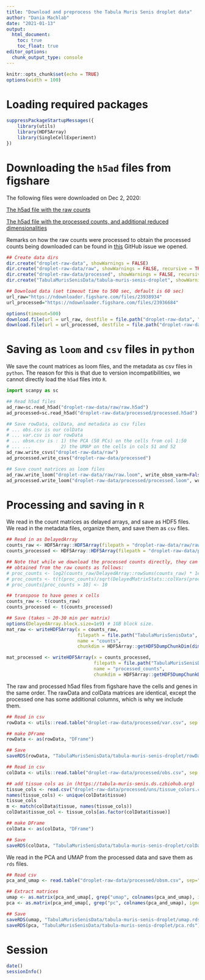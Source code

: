 ```yaml
---
title: "Download and preprocess the Tabula Muris Senis droplet data"
author: "Dania Machlab"
date: "2021-01-13"
output:
  html_document:
    toc: true
    toc_float: true
editor_options: 
  chunk_output_type: console
---
```


```r
knitr::opts_chunk$set(echo = TRUE)
options(width = 100)
```

# Loading required packages

```r
suppressPackageStartupMessages({
    library(utils)
    library(HDF5Array)
    library(SingleCellExperiment)
})
```

# Downloading the `h5ad` files from figshare

The following files were downloaded on Dec 2, 2020:

[The h5ad file with the raw counts](https://figshare.com/articles/dataset/Processed_files_to_use_with_scanpy_/8273102?file=23938934)

[The h5ad file with the processed counts, and additional reduced dimensionalities](https://figshare.com/articles/dataset/Processed_files_to_use_with_scanpy_/8273102?file=23936684)

Remarks on how the raw counts were processed to obtain the processed counts being downloaded can be found in [this](https://github.com/czbiohub/tabula-muris-senis/issues/19) GitHub issue we opened.


```r
## Create data dirs
dir.create("droplet-raw-data", showWarnings = FALSE)
dir.create("droplet-raw-data/raw", showWarnings = FALSE, recursive = TRUE)
dir.create("droplet-raw-data/processed", showWarnings = FALSE, recursive = TRUE)
dir.create("TabulaMurisSenisData/tabula-muris-senis-droplet", showWarnings = FALSE, recursive = TRUE)

## Download data (set timeout time to 500 sec, default is 60 sec)
url_raw="https://ndownloader.figshare.com/files/23938934"
url_processed="https://ndownloader.figshare.com/files/23936684"

options(timeout=500)
download.file(url = url_raw, destfile = file.path("droplet-raw-data", "raw", "raw.h5ad"))
download.file(url = url_processed, destfile = file.path("droplet-raw-data", "processed", "processed.h5ad"))
```


# Saving as `loom` and `csv` files in `python`

We save the count matrices as loom files, and the metadata as csv files in `python`. The reason for this is that due to version incompatibilities, we cannot directly load the `h5ad` files into `R`.

```python
import scanpy as sc

## Read h5ad files
ad_raw=sc.read_h5ad("droplet-raw-data/raw/raw.h5ad")
ad_processed=sc.read_h5ad("droplet-raw-data/processed/processed.h5ad")

## Save rowData, colData, and metadata as csv files
# ... obs.csv is our colData
# ... var.csv is our rowData
# ... obsm.csv is : 1) the PCA (50 PCs) on the cells from col 1:50
# ... ...           2) the UMAP on the cells in cols 51 and 52
ad_raw.write_csvs("droplet-raw-data/raw")
ad_processed.write_csvs("droplet-raw-data/processed")

## Save count matrices as loom files
ad_raw.write_loom("droplet-raw-data/raw/raw.loom", write_obsm_varm=False)
ad_processed.write_loom("droplet-raw-data/processed/processed.loom", write_obsm_varm=False)
```


# Processing and saving in `R`

We read in the count matrices as delayed arrays, and save as HDF5 files. We read in the metadata files, organize them, and save them as `csv` files.

```r
## Read in as DelayedArray
counts_raw <- HDF5Array::HDF5Array(filepath = "droplet-raw-data/raw/raw.loom", name = "matrix")
counts_processed <- HDF5Array::HDF5Array(filepath = "droplet-raw-data/processed/processed.loom", name = "matrix")

## Note that while we download the processed counts directly, they can also be 
## obtained from the raw counts as follows:
# proc_counts <- log2(counts_raw/DelayedArray::rowSums(counts_raw) * 1e4 + 1)
# proc_counts <- t(t(proc_counts)/sqrt(DelayedMatrixStats::colVars(proc_counts)))
# proc_counts[proc_counts > 10] <- 10

## transpose to have genes x cells
counts_raw <- t(counts_raw)
counts_processed <- t(counts_processed)

## Save (takes ~ 20-30 min per matrix)
options(DelayedArray.block.size=1e9) # 1GB block size.
mat_raw <- writeHDF5Array(x = counts_raw, 
                          filepath = file.path("TabulaMurisSenisData", "tabula-muris-senis-droplet", "counts.h5"), 
                          name = "counts", 
                          chunkdim = HDF5Array::getHDF5DumpChunkDim(dim(counts_raw)))

mat_processed <- writeHDF5Array(x = counts_processed, 
                                filepath = file.path("TabulaMurisSenisData", "tabula-muris-senis-droplet", "processed_counts.h5"), 
                                name = "processed_counts", 
                                chunkdim = HDF5Array::getHDF5DumpChunkDim(dim(counts_processed)))
```

The raw and processed h5ad files from figshare have the cells and genes in the same order. The rawData and colData matrices are identical, except the processed one has some additional columns, which is why we include them.

```r
## Read in csv
rowData <- utils::read.table("droplet-raw-data/processed/var.csv", sep = ",", header = TRUE)

## make DFrame
rowData <- as(rowData, "DFrame")

## Save
saveRDS(rowData, "TabulaMurisSenisData/tabula-muris-senis-droplet/rowData.rds")
```


```r
## Read in csv
colData <- utils::read.table("droplet-raw-data/processed/obs.csv", sep = ",", header = TRUE)

## add tissue cols as in (https://tabula-muris-senis.ds.czbiohub.org)
tissue_cols <- read.csv("droplet-raw-data/processed/uns/tissue_colors.csv", header = FALSE)[,1]
names(tissue_cols) <- unique(colData$tissue)
tissue_cols
m <- match(colData$tissue, names(tissue_cols))
colData$tissue_col <- tissue_cols[as.factor(colData$tissue)]

## make DFrame
colData <- as(colData, "DFrame")

## Save
saveRDS(colData, "TabulaMurisSenisData/tabula-muris-senis-droplet/colData.rds")
```

We read in the PCA and UMAP from the processed data and save them as `rds` files.

```r
## Read csv
pca_and_umap <- read.table("droplet-raw-data/processed/obsm.csv", sep=",", header = TRUE)

## Extract matrices
umap <- as.matrix(pca_and_umap[, grep("umap", colnames(pca_and_umap), ignore.case = TRUE)])
pca <- as.matrix(pca_and_umap[, grep("pc", colnames(pca_and_umap), ignore.case = TRUE)])

## Save
saveRDS(umap, "TabulaMurisSenisData/tabula-muris-senis-droplet/umap.rds")
saveRDS(pca, "TabulaMurisSenisData/tabula-muris-senis-droplet/pca.rds")
```

# Session

```r
date()
sessionInfo()
```

